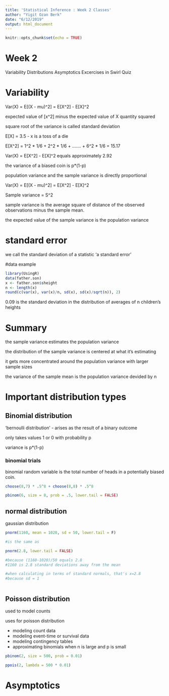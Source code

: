 ```yaml
---
title: 'Statistical Inference : Week 2 Classes'
author: "Yigit Ozan Berk"
date: "6/12/2019"
output: html_document
---
```


```r
knitr::opts_chunk$set(echo = TRUE)
```

# Week 2

Variability
Distributions
Asymptotics
Excercises in Swirl
Quiz

# Variability

Var(X) = E[(X - mu)^2] = E[X^2] - E[X]^2

expected value of [x^2] minus the expected value of X quantity squared

square root of the variance is called standard deviation

E[X] = 3.5 - x is a toss of a die

E[X^2] = 1^2 * 1/6 + 2^2 * 1/6 + ....... + 6^2 * 1/6 = 15.17

Var(X) = E[X^2] - E[X]^2 equals approximately 2.92

the variance of a biased coin is p*(1-p)



population variance and the sample variance is directly proportional

Var(X) = E[(X - mu)^2] = E[X^2] - E[X]^2

Sample variance = S^2

sample variance is the average square of distance of the observed observations minus the sample mean.

the expected value of the sample variance is the population variance


# standard error

we call the standard deviation of a statistic 'a standard error'


#data example

```r
library(UsingR)
data(father.son)
x <- father.son$sheight
n <- length(x)
round(c(var(x), var(x)/n, sd(x), sd(x)/sqrt(n)), 2)
```

0.09 is the standard deviation in the distribution of averages of n children's heights

# Summary

the sample variance estimates the population variance

the distribution of the sample variance is centered at what it's estimating

it gets more concentrated around the population variance with larger sample sizes

the variance of the sample mean is the population variance devided by n

# Important distribution types

## Binomial distribution

'bernoulli distribution' - arises as the result of a binary outcome

only takes values 1 or 0 with probability p

variance is p*(1-p)

### binomial trials 

binomial random variable is the total number of heads in a potentially biased coin.

```r
choose(8,7) * .5^8 + choose(8,8) * .5^8

pbinom(6, size = 8, prob = .5, lower.tail = FALSE)
```


## normal distribution

gaussian distribution


```r
pnorm(1160, mean = 1020, sd = 50, lower.tail = F)

#is the same as

pnorm(2.8, lower.tail = FALSE)

#because (1160-1020)/50 equals 2.8
#1160 is 2.8 standard deviations away from the mean

#when calculating in terms of standard normals, that's x=2.8
#because sd = 1



```

## Poisson distribution

used to model counts

uses for poisson distribution

- modeling count data
- modeling event-time or survival data
- modeling contingency tables
- approximating binomials when n is large and p is small

```r
pbinom(2, size = 500, prob = 0.01)

ppois(2, lambda = 500 * 0.01)
```

# Asymptotics



